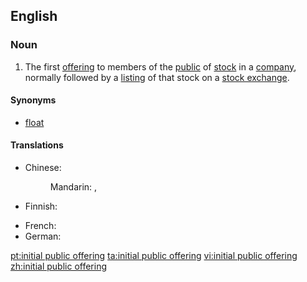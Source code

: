 ==English==
{{wikipedia}}

===Noun===
{{head|en|noun|head=[[initial]] [[public]] [[offering]]|abbreviated as|IPO}}

# {{context|US|business}} The first [[offering]] to members of the [[public]] of [[stock]] in a [[company]], normally followed by a [[listing]] of that stock on a [[stock exchange]].

====Synonyms====
* [[float]]

====Translations====
{{trans-top|first offering to members of the public of stock in a company}}
* Chinese:
*: Mandarin: {{t-|cmn|首次公開募股|sc=Hani}}, {{t-|cmn|首次公开募股|tr=shǒucì gōngkāi mùgǔ|sc=Hani}}
* Finnish: {{t-|fi|listautumisanti}}
{{trans-mid}}
* French: {{t-|fr|introduction en bourse|f}}
* German: {{t+|de|Börsengang}}
{{trans-bottom}}

[[pt:initial public offering]]
[[ta:initial public offering]]
[[vi:initial public offering]]
[[zh:initial public offering]]